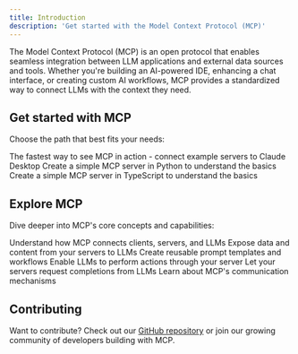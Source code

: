 ```yaml
---
title: Introduction
description: 'Get started with the Model Context Protocol (MCP)'
---
```


The Model Context Protocol (MCP) is an open protocol that enables seamless integration between LLM applications and external data sources and tools. Whether you're building an AI-powered IDE, enhancing a chat interface, or creating custom AI workflows, MCP provides a standardized way to connect LLMs with the context they need.

## Get started with MCP 

Choose the path that best fits your needs:

<CardGroup cols={1}>
  <Card
    title="Quickstart"
    icon="bolt"
    href="/quickstart"
  >
    The fastest way to see MCP in action - connect example servers to Claude Desktop
  </Card>
  <Card
    title="Build Your First Server (Python)"
    icon="python"
    href="/docs/first-server/python"
  >
    Create a simple MCP server in Python to understand the basics
  </Card>
  <Card
    title="Build Your First Server (TypeScript)"
    icon="code"
    href="/docs/first-server/typescript"
  >
    Create a simple MCP server in TypeScript to understand the basics
  </Card>
</CardGroup>

## Explore MCP

Dive deeper into MCP's core concepts and capabilities:

<CardGroup cols={2}>
  <Card
    title="Core Architecture"
    icon="sitemap"
    href="/docs/concepts/architecture"
  >
    Understand how MCP connects clients, servers, and LLMs
  </Card>
  <Card
    title="Resources"
    icon="database"
    href="/docs/concepts/resources"
  >
    Expose data and content from your servers to LLMs
  </Card>
  <Card
    title="Prompts"
    icon="message"
    href="/docs/concepts/prompts"
  >
    Create reusable prompt templates and workflows
  </Card>
  <Card
    title="Tools"
    icon="wrench"
    href="/docs/concepts/tools"
  >
    Enable LLMs to perform actions through your server
  </Card>
  <Card
    title="Sampling"
    icon="robot"
    href="/docs/concepts/sampling"
  >
    Let your servers request completions from LLMs
  </Card>
  <Card
    title="Transport"
    icon="network-wired"
    href="/docs/concepts/transport"
  >
    Learn about MCP's communication mechanisms
  </Card>
</CardGroup>

## Contributing

Want to contribute? Check out our [GitHub repository](https://github.com/modelcontextprotocol) or join our growing community of developers building with MCP.